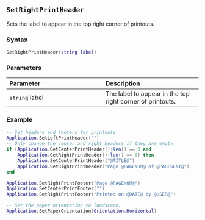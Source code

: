 ::: {.minipage data-latex="{\textwidth}"}
## `SetRightPrintHeader`

Sets the label to appear in the top right corner of printouts\index{printing!headers \& footers}.

### Syntax {-}

``` .lua
SetRightPrintHeader(string label)
```

### Parameters {-}

**Parameter** | **Description**
| :-- | :-- |
| `string` label | The label to appear in the top right corner of printouts. |

### Example {-}

``` .lua
-- Set headers and footers for printouts.
Application.SetLeftPrintHeader("")
-- Only change the center and right headers if they are empty.
if (Application.GetCenterPrintHeader():len() == 0 and
    Application.GetRightPrintHeader():len() == 0) then
    Application.SetCenterPrintHeader("@TITLE@")
    Application.SetRightPrintHeader("Page @PAGENUM@ of @PAGESCNT@")
end

Application.SetRightPrintFooter("Page @PAGENUM@")
Application.SetCenterPrintFooter("")
Application.SetRightPrintFooter("Printed on @DATE@ by @USER@")

-- Set the paper orientation to landscape.
Application.SetPaperOrientation(Orientation.Horizontal)
```
:::
